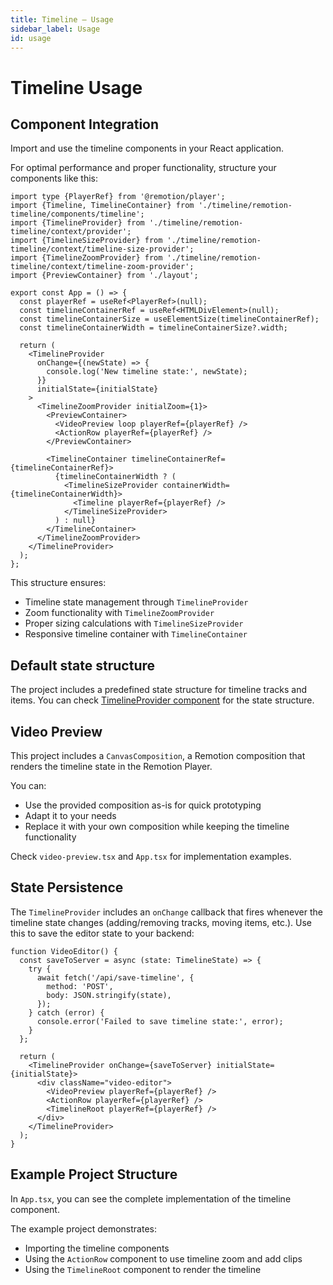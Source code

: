 ```yaml
---
title: Timeline – Usage
sidebar_label: Usage
id: usage
---
```


# Timeline Usage

## Component Integration

Import and use the timeline components in your React application.

For optimal performance and proper functionality, structure your components like this:

```tsx
import type {PlayerRef} from '@remotion/player';
import {Timeline, TimelineContainer} from './timeline/remotion-timeline/components/timeline';
import {TimelineProvider} from './timeline/remotion-timeline/context/provider';
import {TimelineSizeProvider} from './timeline/remotion-timeline/context/timeline-size-provider';
import {TimelineZoomProvider} from './timeline/remotion-timeline/context/timeline-zoom-provider';
import {PreviewContainer} from './layout';

export const App = () => {
  const playerRef = useRef<PlayerRef>(null);
  const timelineContainerRef = useRef<HTMLDivElement>(null);
  const timelineContainerSize = useElementSize(timelineContainerRef);
  const timelineContainerWidth = timelineContainerSize?.width;

  return (
    <TimelineProvider
      onChange={(newState) => {
        console.log('New timeline state:', newState);
      }}
      initialState={initialState}
    >
      <TimelineZoomProvider initialZoom={1}>
        <PreviewContainer>
          <VideoPreview loop playerRef={playerRef} />
          <ActionRow playerRef={playerRef} />
        </PreviewContainer>

        <TimelineContainer timelineContainerRef={timelineContainerRef}>
          {timelineContainerWidth ? (
            <TimelineSizeProvider containerWidth={timelineContainerWidth}>
              <Timeline playerRef={playerRef} />
            </TimelineSizeProvider>
          ) : null}
        </TimelineContainer>
      </TimelineZoomProvider>
    </TimelineProvider>
  );
};
```

This structure ensures:

- Timeline state management through `TimelineProvider`
- Zoom functionality with `TimelineZoomProvider`
- Proper sizing calculations with `TimelineSizeProvider`
- Responsive timeline container with `TimelineContainer`

## Default state structure

The project includes a predefined state structure for timeline tracks and items. You can check [TimelineProvider component](https://github.com/remotion-dev/timeline/blob/main/src/timeline/remotion-timeline/context/provider.tsx) for the state structure.

## Video Preview

This project includes a `CanvasComposition`, a Remotion composition that renders the timeline state in the Remotion Player.

You can:

- Use the provided composition as-is for quick prototyping
- Adapt it to your needs
- Replace it with your own composition while keeping the timeline functionality

Check `video-preview.tsx` and `App.tsx` for implementation examples.

## State Persistence

The `TimelineProvider` includes an `onChange` callback that fires whenever the timeline state changes (adding/removing tracks, moving items, etc.). Use this to save the editor state to your backend:

```tsx
function VideoEditor() {
  const saveToServer = async (state: TimelineState) => {
    try {
      await fetch('/api/save-timeline', {
        method: 'POST',
        body: JSON.stringify(state),
      });
    } catch (error) {
      console.error('Failed to save timeline state:', error);
    }
  };

  return (
    <TimelineProvider onChange={saveToServer} initialState={initialState}>
      <div className="video-editor">
        <VideoPreview playerRef={playerRef} />
        <ActionRow playerRef={playerRef} />
        <TimelineRoot playerRef={playerRef} />
      </div>
    </TimelineProvider>
  );
}
```

## Example Project Structure

In `App.tsx`, you can see the complete implementation of the timeline component.

The example project demonstrates:

- Importing the timeline components
- Using the `ActionRow` component to use timeline zoom and add clips
- Using the `TimelineRoot` component to render the timeline
